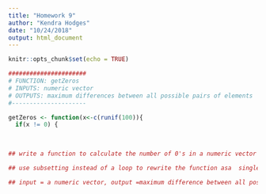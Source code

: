 ```yaml
---
title: "Homework 9"
author: "Kendra Hodges"
date: "10/24/2018"
output: html_document
---
```


```r
knitr::opts_chunk$set(echo = TRUE)
```


```r
######################
# FUNCTION: getZeros
# INPUTS: numeric vector
# OUTPUTS: maximum differences between all possible pairs of elements
#---------------------

getZeros <- function(x<-c(runif(100)){
  if(x != 0) {
    
                     
```



```r
## write a function to calculate the number of 0's in a numeric vector

## use subsetting instead of a loop to rewrite the function asa  single line of code

## input = a numeric vector, output =maximum difference between all possible pairs of elements. 

```


